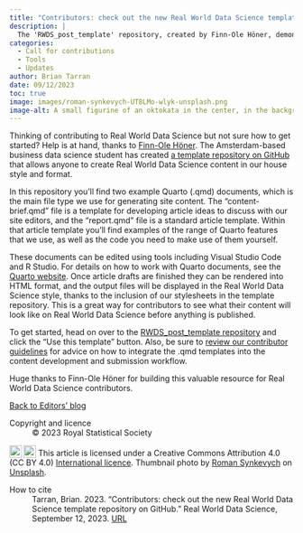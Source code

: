 ```yaml
---
title: "Contributors: check out the new Real World Data Science template repo on GitHub"
description: |
  The 'RWDS_post_template' repository, created by Finn-Ole Höner, demonstrates various Quarto features and helps site contributors to create content using our house style and format.     
categories:
  - Call for contributions
  - Tools
  - Updates
author: Brian Tarran
date: 09/12/2023
toc: true
image: images/roman-synkevych-UT8LMo-wlyk-unsplash.png
image-alt: A small figurine of an oktokata in the center, in the background a laptop with an open code editor and a terminal.
---
```

Thinking of contributing to Real World Data Science but not sure how to get started? Help is at hand, thanks to [Finn-Ole Höner](https://github.com/finnoh). The Amsterdam-based business data science student has created [a template repository on GitHub](https://github.com/finnoh/RWDS_post_template) that allows anyone to create Real World Data Science content in our house style and format.

In this repository you'll find two example Quarto (.qmd) documents, which is the main file type we use for generating site content. The "content-brief.qmd" file is a template for developing article ideas to discuss with our site editors, and the "report.qmd" file is a standard article template. Within that article template you'll find examples of the range of Quarto features that we use, as well as the code you need to make use of them yourself.

These documents can be edited using tools including Visual Studio Code and R Studio. For details on how to work with Quarto documents, see the [Quarto website](https://quarto.org/). Once article drafts are finished they can be rendered into HTML format, and the output files will be displayed in the Real World Data Science style, thanks to the inclusion of our stylesheets in the template repository. This is a great way for contributors to see what their content will look like on Real World Data Science before anything is published.

To get started, head on over to the [RWDS_post_template repository](https://github.com/finnoh/RWDS_post_template) and click the "Use this template" button. Also, be sure to [review our contributor guidelines](https://realworlddatascience.net/contributor-docs/contributor-guidelines.html) for advice on how to integrate the .qmd templates into the content development and submission workflow.

Huge thanks to Finn-Ole Höner for building this valuable resource for Real World Data Science contributors. 

::: {.article-btn}
[Back to Editors' blog](/viewpoints/editors-blog/index.qmd)
:::

::: {.further-info}
::: grid
::: {.g-col-12 .g-col-md-6}
Copyright and licence
: &copy; 2023 Royal Statistical Society

<a href="http://creativecommons.org/licenses/by/4.0/?ref=chooser-v1" target="_blank" rel="license noopener noreferrer" style="display:inline-block;"> <img style="height:22px!important;vertical-align:text-bottom;" src="https://mirrors.creativecommons.org/presskit/icons/cc.svg?ref=chooser-v1"><img style="height:22px!important;margin-left:3px;vertical-align:text-bottom;" src="https://mirrors.creativecommons.org/presskit/icons/by.svg?ref=chooser-v1"></a> This article is licensed under a Creative Commons Attribution 4.0 (CC BY 4.0) <a href="http://creativecommons.org/licenses/by/4.0/?ref=chooser-v1" target="_blank" rel="license noopener noreferrer" style="display:inline-block;"> International licence</a>. Thumbnail photo by <a href="https://unsplash.com/@synkevych?utm_source=unsplash&utm_medium=referral&utm_content=creditCopyText">Roman Synkevych</a> on <a href="https://unsplash.com/photos/UT8LMo-wlyk?utm_source=unsplash&utm_medium=referral&utm_content=creditCopyText">Unsplash</a>.

:::

::: {.g-col-12 .g-col-md-6}
How to cite
: Tarran, Brian. 2023. "Contributors: check out the new Real World Data Science template repository on GitHub." Real World Data Science, September 12, 2023. [URL](https://realworlddatascience.net/viewpoints/editors-blog/posts/2023/09/12/template.html)
:::
:::
:::